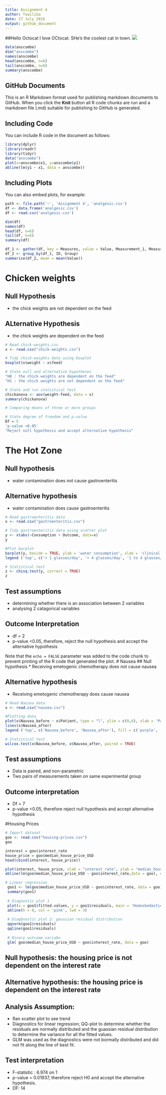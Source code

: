 ```yaml
---
title: Assignment 4
author: Tuwilika
date: 27 July 2016
output: github_document
---
```

##Hello Octocat
I love OCtocat. SHe's the coolest cat in town.
![](https://dl.dropboxusercontent.com/u/11805474/painblogr/biostats/images/octocat.png)

```r
data(anscombe)
dim("anscombe")
names(anscombe)
head(anscombe, n=6)
tail(anscombe, n=6)
summary(anscombe)
```

## GitHub Documents

This is an R Markdown format used for publishing markdown documents to GitHub. When you click the **Knit** button all R code chunks are run and a markdown file (.md) suitable for publishing to GitHub is generated.

## Including Code

You can include R code in the document as follows:

```r
library(dplyr)
library(readr)
library(tidyr)
data("anscombe")
plot(x=anscombe$x1, y=anscombe$y1)
abline(lm(y1 ~ x1, data = anscombe))
```

## Including Plots

You can also embed plots, for example:

```r

path <- file.path('~', 'Assignment 4', 'analgesic.csv')
df <- data.frame('analgesic.csv')
df <- read.csv('analgesic.csv')
```

```r
dim(df)
names(df)
head(df, n=6)
tail(df, n=6)
summary(df)
```

```r

df_1 <- gather(df, key = Measures, value = Value, Measurement_1, Measurement_2, Measurement_3, -ID)
df_2 <- group_by(df_1, ID, Group)
summarise(df_2, mean = mean(Value))

```

# Chicken weights
## Null Hypothesis
* the chick weights are not dependent on the feed

## ALternative Hypothesis
* the chick weights are dependent on the feed
```r
# Read chick-weights.csv
x <- read.csv("chick-weights.csv")

# Tidy chick-weights data using boxplot
boxplot(x$weight ~ x$feed)

# State null and alternative hypotheses
"H0 : the chick weights are dependent on the feed" 
"H1 : the chick weights are not dependent on the feed"

# State and run statistical test
chickanova <- aov(weight~feed, data = x)
summary(chickanova)

# Comparing means of three or more groups

# State degree of freedom and p-value
Df = 5
'p-value <0.05'
"Reject null hypothesis and accept alternative hypothesis"

```
# The Hot Zone
## Null hypothesis
* water contamination does not cause gastroenteritis

## Alternative hypothesis
* water contamination does cause gastroenteritis
```r
# Read gastroenteritis data
x <- read.csv("gastroenteritis.csv")

# Tidy gastroenteritis data using scatter plot
y <- xtabs(~Consumption + Outcome, data=x)
y

#Plot barplot
barplot(y, beside = TRUE, ylab = 'water consumption', xlab = 'clinical outcome', main = 'Gastroenteritis', col = c('pink', 'turquoise', 'grey'))
legend ('top', c('< 1 glasses/day', '> 4 glasses/day', '1 to 4 glasses/day'), fill = c('pink', 'turquoise', 'grey'))

# Statistical test
z <- chisq.test(y, correct = TRUE)
z
```
## Test assumptions
* determining whether there is an association between 2 variables
* analysing 2 catagorical variables

## Outcome Interpretation
* df = 2 
* p-value <0.05, therefore, reject the null hypothesis and accept the alternative hypothesis

Note that the `echo = FALSE` parameter was added to the code chunk to prevent printing of the R code that generated the plot.
# Nausea
## Null hypothesis
* Receiving emetogenic chemotherapy does not cause nausea

## Alternative hypothesis
* Receiving emetogenic chemotherapy does cause nausea
```r
# Read Nausea data
x <- read.csv("nausea.csv")

#Plotting data
plot(x$Nausea_before ~ x$Patient, type = "l", ylim = c(0,6), xlab = 'Patient', ylab = 'Nausea_intensity', main = 'Nausea intensity decreases with treatment', col= 'purple')
lines(x$Nausea_after)
legend ('top', c('Nausea_before', 'Nausea_after'), fill = c('purple', 'black'))

# Statistical test
wilcox.test(x$Nausea_before, x$Nausea_after, paired = TRUE)

```
## Test assumptions
* Data is paired, and non-parametric
* Two pairs of measurements taken on same experimental group

## Outcome interpretation
* Df = 7
* p-value <0.05, therefore reject null hypothesis and accept alternative hypothesis

#Housing Prices
```r
# Import dataset
goo <- read.csv("housing-prices.csv")
goo

interest = goo$interest_rate
house_price = goo$median_house_price_USD
head(cbind(interest, house_price))

plot(interest, house_price, xlab = "interest_rate", ylab = "median_house_price_USD", pch = 19, col = 'grey', main = 'Interest Rate decreases Housing Price')
abline(lm(goo$median_house_price_USD ~ goo$interest_rate,data = goo), col= 'pink', lwd = 2)

# Linear regression
 goo1 <- lm(goo$median_house_price_USD ~ goo$interest_rate, data = goo)
 summary(goo1)
 
 # Diagnostic plot 1
 plot(x = goo1$fitted.values, y = goo1$residuals, main = 'Homoskedasticity', pch = 19, col = 'grey')
 abline(h = 0, col = 'pink', lwd = 3)
 
 # Diagbnostic plot 2: gaussian residual distribution
 qqnorm(goo1$residuals)
 qqline(goo1$residuals)
 
 # Binary outcome variabe
 glm( goo$median_house_price_USD ~ goo$interest_rate, data = goo)
```
## Null hypothesis: the housing price is not dependent on the interest rate
## Alternative hypothesis: the housing price is dependent on the interest rate

## Analysis Assumption:
* Ran scatter plot to see trend 
* Diagnostics for linear regression; QQ-plot to determine whether the residuals are normally distributed and the guassian residual distribution to determine the variance for all the fitted values.
* GLM was used as the diagnostics were not bormally distributed and did not fit along the line of best fit.

## Test interpretation
* F-statistic : 6.974 on 1
* p-value = 0.01937, therefore reject H0 and accept the alternative hypothesis.
* DF: 14

